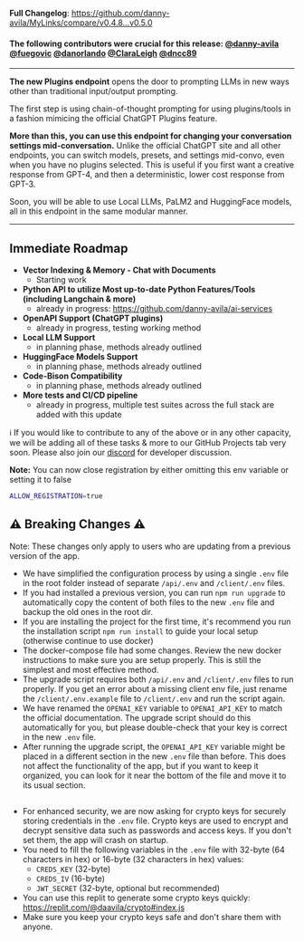 **Full Changelog**: https://github.com/danny-avila/MyLinks/compare/v0.4.8...v0.5.0

#### The following contributors were crucial for this release: [@danny-avila](https://github.com/danny-avila) [@fuegovic](https://github.com/fuegovic) [@danorlando](https://github.com/danorlando) [@ClaraLeigh](https://github.com/ClaraLeigh) [@dncc89](https://github.com/dncc89)

---

**The new Plugins endpoint** opens the door to prompting LLMs in new ways other than traditional input/output prompting.

The first step is using chain-of-thought prompting for using plugins/tools in a fashion mimicing the official ChatGPT Plugins feature.

**More than this, you can use this endpoint for changing your conversation settings mid-conversation.** Unlike the official ChatGPT site and all other endpoints, you can switch models, presets, and settings mid-convo, even when you have no plugins selected. This is useful if you first want a creative response from GPT-4, and then a deterministic, lower cost response from GPT-3.

Soon, you will be able to use Local LLMs, PaLM2 and HuggingFace models, all in this endpoint in the same modular manner.

---

## Immediate Roadmap

- **Vector Indexing & Memory - Chat with Documents**
  - Starting work
- **Python API to utilize Most up-to-date Python Features/Tools (including Langchain & more)**
  - already in progress: https://github.com/danny-avila/ai-services
- **OpenAPI Support (ChatGPT plugins)**
  - already in progress, testing working method
- **Local LLM Support**
  - in planning phase, methods already outlined
- **HuggingFace Models Support**
  - in planning phase, methods already outlined
- **Code-Bison Compatibility**
  - in planning phase, methods already outlined
- **More tests and CI/CD pipeline**
  - already in progress, multiple test suites across the full stack are added with this update

ℹ️ If you would like to contribute to any of the above or in any other capacity, we will be adding all of these tasks & more to our GitHub Projects tab very soon. Please also join our [discord](https://discord.gg/CEe6vDg9Ky) for developer discussion.

**Note:** You can now close registration by either omitting this env variable or setting it to false

```sh
ALLOW_REGISTRATION=true
```

## ⚠️ **Breaking Changes** ⚠️

Note: These changes only apply to users who are updating from a previous version of the app.

- We have simplified the configuration process by using a single `.env` file in the root folder instead of separate `/api/.env` and `/client/.env` files.
- If you had installed a previous version, you can run `npm run upgrade` to automatically copy the content of both files to the new `.env` file and backup the old ones in the root dir.
- If you are installing the project for the first time, it's recommend you run the installation script `npm run install` to guide your local setup (otherwise continue to use docker)
- The docker-compose file had some changes. Review the new docker instructions to make sure you are setup properly. This is still the simplest and most effective method.
- The upgrade script requires both `/api/.env` and `/client/.env` files to run properly. If you get an error about a missing client env file, just rename the `/client/.env.example` file to `/client/.env` and run the script again.
- We have renamed the `OPENAI_KEY` variable to `OPENAI_API_KEY` to match the official documentation. The upgrade script should do this automatically for you, but please double-check that your key is correct in the new `.env` file.
- After running the upgrade script, the `OPENAI_API_KEY` variable might be placed in a different section in the new `.env` file than before. This does not affect the functionality of the app, but if you want to keep it organized, you can look for it near the bottom of the file and move it to its usual section.

##

- For enhanced security, we are now asking for crypto keys for securely storing credentials in the `.env` file. Crypto keys are used to encrypt and decrypt sensitive data such as passwords and access keys. If you don't set them, the app will crash on startup.
- You need to fill the following variables in the `.env` file with 32-byte (64 characters in hex) or 16-byte (32 characters in hex) values:
  - `CREDS_KEY` (32-byte)
  - `CREDS_IV` (16-byte)
  - `JWT_SECRET` (32-byte, optional but recommended)
- You can use this replit to generate some crypto keys quickly: https://replit.com/@daavila/crypto#index.js
- Make sure you keep your crypto keys safe and don't share them with anyone.
